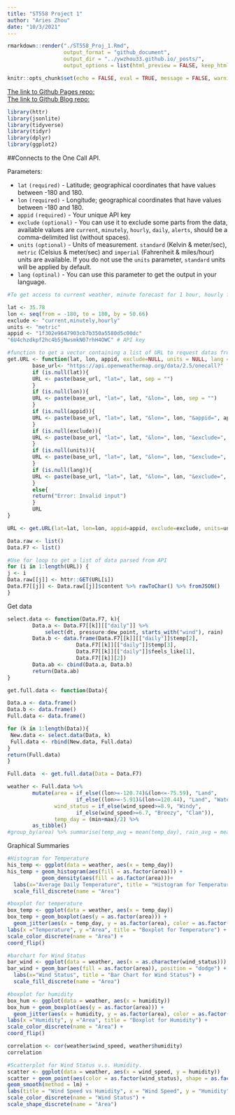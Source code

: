 ```yaml
---
title: "ST558 Project 1"
author: "Aries Zhou"
date: "10/3/2021"
---
```


```r
rmarkdown::render("./ST558_Proj_1.Rmd", 
                  output_format = "github_document", 
                  output_dir = "../ywzhou33.github.io/_posts/",
                  output_options = list(html_preview = FALSE, keep_html=FALSE))
```

```r
knitr::opts_chunk$set(echo = FALSE, eval = TRUE, message = FALSE, warning = FALSE, fig.align='center', fig.path = "../ywzhou33.github.io/images/")
```

[The link to Github Pages repo: ](https://github.com/ywzhou33/ST558-Project-1.git)  
[The link to Github Blog repo: ](https://github.com/ywzhou33/ywzhou33.github.io.git)  

```r
library(httr)
library(jsonlite)
library(tidyverse)
library(tidyr)
library(dplyr)
library(ggplot2)
```

##Connects to the One Call API.  

Parameters:

 - `lat` `(required)` - Latitude; geographical coordinates that have values between -180 and 180.  
 - `lon` `(required)` - Longitude; geographical coordinates that have values between -180 and 180.  
 - `appid` `(required)` - Your unique API key  
 - `exclude` `(optional)` - You can use it to exclude some parts from the data, available values are `current`, `minutely`, `hourly`, `daily`, `alerts`, should be a comma-delimited list (without spaces).  
 - `units` `(optional)` - Units of measurement. `standard` (Kelvin & meter/sec), `metric` (Celsius & meter/sec) and `imperial` (Fahrenheit & miles/hour) units are available. If you do not use the `units` parameter, `standard` units will be applied by default.  
 - `lang` `(optinal)` - You can use this parameter to get the output in your language.  

```r
#To get access to current weather, minute forecast for 1 hour, hourly forecast for 48 hours, daily forecast for 7 days and government weather alerts

lat <- 35.78
lon <- seq(from = -180, to = 180, by = 50.66)
exclude <- "current,minutely,hourly"
units <- "metric"
appid <- "1f302e9647903cb7b350a5580d5c00dc" 
"6U4chzdkpf2hc4b5jNwsmkN07rhH4OWC" # API key

#function to get a vector containing a list of URL to request datas from API.
get.URL <- function(lat, lon, appid, exclude=NULL, units = NULL, lang = NULL, ...){
        base_url<- "https://api.openweathermap.org/data/2.5/onecall?"
        if (is.null(lat)){
        URL <- paste(base_url, "lat=", lat, sep = "")    
        }
        if (is.null(lon)){
        URL <- paste(base_url, "lat=", lat, "&lon=", lon, sep = "")    
        }
        if (is.null(appid)){
        URL <- paste(base_url, "lat=", lat, "&lon=", lon, "&appid=", appid, sep = "")
        }
        if (is.null(exclude)){
        URL <- paste(base_url, "lat=", lat, "&lon=", lon, "&exclude=", tolower(exclude), "&appid=", appid, sep = "")
        }
        if (is.null(units)){
        URL <- paste(base_url, "lat=", lat, "&lon=", lon, "&exclude=", tolower(exclude), "&units=", units, "&appid=", appid, sep = "")
        }
        if (is.null(lang)){
        URL <- paste(base_url, "lat=", lat, "&lon=", lon, "&exclude=", tolower(exclude), "&units=", units, "&appid=", appid, sep = "")
        }
        else{
        return("Error: Invalid input")
        }
        URL
}

URL <- get.URL(lat=lat, lon=lon, appid=appid, exclude=exclude, units=units)        

Data.raw <- list()
Data.F7 <- list()

#Use for loop to get a list of data parsed from API
for (i in 1:length(URL)) {
j <- i
Data.raw[[j]] <- httr::GET(URL[i])
Data.F7[[j]] <- Data.raw[[j]]$content %>% rawToChar() %>% fromJSON()
}
```


Get data
```r
select.data <- function(Data.F7, k){
        Data.a <- Data.F7[[k]][["daily"]] %>% 
            select(dt, pressure:dew_point, starts_with("wind"), rain)
        Data.b <- data.frame(Data.F7[[k]][["daily"]]$temp[2], 
                      Data.F7[[k]][["daily"]]$temp[3], 
                      Data.F7[[k]][["daily"]]$feels_like[1], 
                      Data.F7[[k]][2])
        Data.ab <- cbind(Data.a, Data.b)
        return(Data.ab)
}

get.full.data <- function(Data){

Data.a <- data.frame()
Data.b <- data.frame()
Full.data <- data.frame()

for (k in 1:length(Data)){
 New.data <- select.data(Data, k)
 Full.data <- rbind(New.data, Full.data)
}
return(Full.data)
}

Full.data  <- get.full.data(Data = Data.F7)


```

```r
weather <- Full.data %>% 
        mutate(area = if_else((lon>=-120.74)&(lon<=-75.59), "Land", 
                      if_else((lon>=-5.91)&(lon<=120.44), "Land", "Water")),
               wind_status = if_else(wind_speed>=8.9, "Windy", 
                      if_else(wind_speed>=6.7, "Breezy", "Clam")),
               temp_day = (min+max)/2) %>% 
        as_tibble()  
#group_by(area) %>% summarise(temp_avg = mean(temp_day), rain_avg = mean(rain))
```

Graphical Summaries  

```r
#Histogram for Temperature
his_temp <- ggplot(data = weather, aes(x = temp_day))
his_temp + geom_histogram(aes(fill = as.factor(area))) +
           geom_density(aes(fill = as.factor(area)))+ 
  labs(x="Average Daily Temperature", title = "Histogram for Temperature") + 
  scale_fill_discrete(name = "Area")
```

```r
#boxplot for temperature
box_temp <- ggplot(data = weather, aes(x = temp_day))
box_temp + geom_boxplot(aes(y = as.factor(area))) + 
  geom_jitter(aes(x = temp_day, y = as.factor(area), color = as.factor(area))) + 
labs(x ="Temperature", y ="Area", title = "Boxplot for Temperature") +
scale_color_discrete(name = "Area") + 
coord_flip() 
```

```r
#barchart for Wind Status
bar_wind <- ggplot(data = weather, aes(x = as.character(wind_status)))
bar_wind + geom_bar(aes(fill = as.factor(area)), position = "dodge") + 
  labs(x="Wind Status", title = "Bar Chart for Wind Status") + 
  scale_fill_discrete(name = "Area")
```

```r
#boxplot for humidity
box_hum <- ggplot(data = weather, aes(x = humidity))
box_hum + geom_boxplot(aes(y = as.factor(area))) + 
  geom_jitter(aes(x = humidity, y = as.factor(area), color = as.factor(area))) + 
labs(x ="Humidity", y ="Area", title = "Boxplot for Humidity") +
scale_color_discrete(name = "Area") + 
coord_flip()
```


```r
correlation <- cor(weather$wind_speed, weather$humidity)
correlation

#Scatterplot for Wind Status v.s. Humidity.
scatter <- ggplot(data = weather, aes(x = wind_speed, y = humidity))
scatter + geom_point(aes(color = as.factor(wind_status), shape = as.factor(area))) + 
geom_smooth(method = lm) + 
labs(title = "Wind Speed vs Humidity", x = "Wind Speed", y = "Humidity") + 
scale_color_discrete(name = "Wind Status") +
scale_shape_discrete(name = "Area")
```

